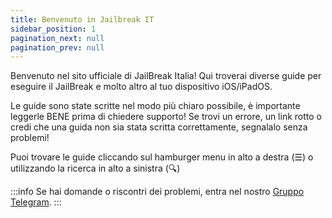 ```yaml
---
title: Benvenuto in Jailbreak IT
sidebar_position: 1
pagination_next: null
pagination_prev: null
---
```


Benvenuto nel sito ufficiale di JailBreak Italia!
Qui troverai diverse guide per eseguire il JailBreak e molto altro al tuo dispositivo iOS/iPadOS.

Le guide sono state scritte nel modo più chiaro possibile, è importante leggerle BENE prima di chiedere supporto! Se trovi un errore, un link rotto o credi che una guida non sia stata scritta correttamente, segnalalo senza problemi!

Puoi trovare le guide cliccando sul hamburger menu in alto a destra (☰) o utilizzando la ricerca in alto a sinistra (🔍)

:::info
Se hai domande o riscontri dei problemi, entra nel nostro [Gruppo Telegram](https://t.me/JailBreakItalia).
:::